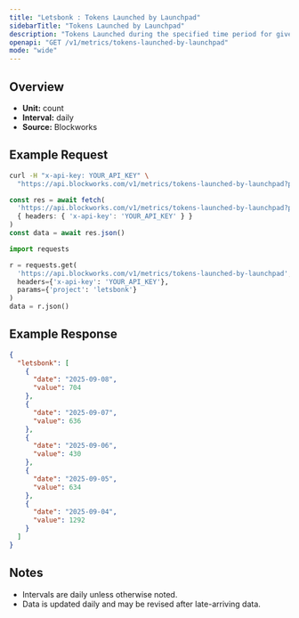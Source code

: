 ```yaml
---
title: "Letsbonk : Tokens Launched by Launchpad"
sidebarTitle: "Tokens Launched by Launchpad"
description: "Tokens Launched during the specified time period for given launchpad."
openapi: "GET /v1/metrics/tokens-launched-by-launchpad"
mode: "wide"
---
```


## Overview

- **Unit:** count
- **Interval:** daily
- **Source:** Blockworks

## Example Request

<CodeGroup>

```bash cURL
curl -H "x-api-key: YOUR_API_KEY" \
  "https://api.blockworks.com/v1/metrics/tokens-launched-by-launchpad?project=letsbonk"
```

```typescript TypeScript
const res = await fetch(
  'https://api.blockworks.com/v1/metrics/tokens-launched-by-launchpad?project=letsbonk',
  { headers: { 'x-api-key': 'YOUR_API_KEY' } }
)
const data = await res.json()
```

```python Python
import requests

r = requests.get(
  'https://api.blockworks.com/v1/metrics/tokens-launched-by-launchpad',
  headers={'x-api-key': 'YOUR_API_KEY'},
  params={'project': 'letsbonk'}
)
data = r.json()
```

</CodeGroup>

## Example Response

```json
{
  "letsbonk": [
    {
      "date": "2025-09-08",
      "value": 704
    },
    {
      "date": "2025-09-07",
      "value": 636
    },
    {
      "date": "2025-09-06",
      "value": 430
    },
    {
      "date": "2025-09-05",
      "value": 634
    },
    {
      "date": "2025-09-04",
      "value": 1292
    }
  ]
}
```

## Notes
- Intervals are daily unless otherwise noted.
- Data is updated daily and may be revised after late-arriving data.
